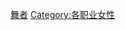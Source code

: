 {{portal|人物|舞蹈}}
{{commons category|Female dancers}}

[[Category:舞者|]]
[[Category:各职业女性|Category:各职业女性]]